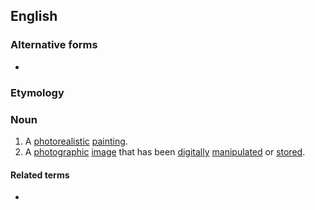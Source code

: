 ==English==

===Alternative forms===
* {{l|en|pseudo-photograph}}

===Etymology===
{{prefix|en|pseudo|photograph}}

===Noun===
{{en-noun}}

# A [[photorealistic]] [[painting]].
# A [[photographic]] [[image]] that has been [[digitally]] [[manipulated]] or [[stored]].

====Related terms====
* {{l|en|pseudophotographic}}